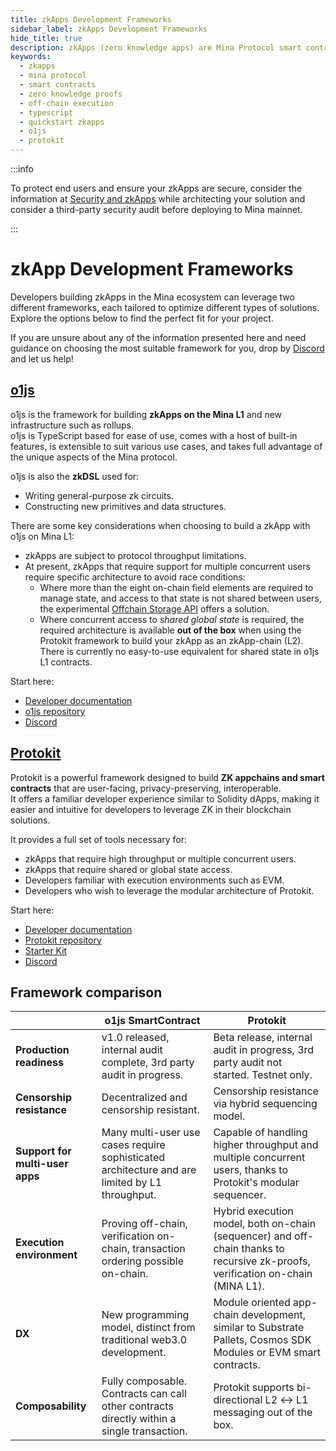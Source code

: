 ```yaml
---
title: zkApps Development Frameworks
sidebar_label: zkApps Development Frameworks
hide_title: true
description: zkApps (zero knowledge apps) are Mina Protocol smart contracts powered by zero knowledge proofs, specifically using zk-SNARKs.
keywords:
  - zkapps
  - mina protocol
  - smart contracts
  - zero knowledge proofs
  - off-chain execution
  - typescript
  - quickstart zkapps
  - o1js
  - protokit
---
```


:::info

To protect end users and ensure your zkApps are secure, consider the information at [Security and zkApps](/zkapps/writing-a-zkapp/introduction-to-zkapps/secure-zkapps) while architecting your solution and consider a third-party security audit before deploying to Mina mainnet.

:::

# zkApp Development Frameworks

Developers building zkApps in the Mina ecosystem can leverage two different frameworks, each tailored to optimize different types of solutions.
Explore the options below to find the perfect fit for your project.

If you are unsure about any of the information presented here and need guidance on choosing the most suitable framework for you, drop by [Discord](https://discord.gg/minaprotocol) and let us help!

## [o1js](/zkapps/o1js)

o1js is the framework for building **zkApps on the Mina L1** and new infrastructure such as rollups.  
o1js is TypeScript based for ease of use, comes with a host of built-in features, is extensible to suit various use cases, and takes full advantage of the unique aspects of the Mina protocol.

o1js is also the **zkDSL** used for:

- Writing general-purpose zk circuits.
- Constructing new primitives and data structures.

There are some key considerations when choosing to build a zkApp with o1js on Mina L1:

- zkApps are subject to protocol throughput limitations.
- At present, zkApps that require support for multiple concurrent users require specific architecture to avoid race conditions:
  - Where more than the eight on-chain field elements are required to manage state, and access to that state is not shared between users, the experimental [Offchain Storage API](/zkapps/writing-a-zkapp/feature-overview/offchain-storage) offers a solution.
  - Where concurrent access to _shared global state_ is required, the required architecture is available **out of the box** when using the Protokit framework to build your zkApp as an zkApp-chain (L2). There is currently no easy-to-use equivalent for shared state in o1js L1 contracts.

Start here:

- [Developer documentation](/zkapps/o1js)
- [o1js repository](https://github.com/o1-labs/o1js)
- [Discord](https://discord.gg/minaprotocol)

## [Protokit](https://protokit.dev/)

Protokit is a powerful framework designed to build **ZK appchains and smart contracts** that are user-facing, privacy-preserving, interoperable.  
It offers a familiar developer experience similar to Solidity dApps, making it easier and intuitive for developers to leverage ZK in their blockchain solutions.

It provides a full set of tools necessary for:

- zkApps that require high throughput or multiple concurrent users.
- zkApps that require shared or global state access.
- Developers familiar with execution environments such as EVM.
- Developers who wish to leverage the modular architecture of Protokit.

Start here:

- [Developer documentation](https://protokit.dev/docs/what-is-protokit)
- [Protokit repository](https://github.com/proto-kit)
- [Starter Kit](https://github.com/proto-kit/starter-kit)
- [Discord](https://discord.gg/bEGZTWRy)

## Framework comparison

|| o1js SmartContract | Protokit |
|--|--|--|
|**Production readiness**|v1.0 released, internal audit complete, 3rd party audit in progress.|Beta release, internal audit in progress, 3rd party audit not started. Testnet only.|
|**Censorship resistance**|Decentralized and censorship resistant.|Censorship resistance via hybrid sequencing model.|
|**Support for multi-user apps**|Many multi-user use cases require sophisticated architecture and are limited by L1 throughput.|Capable of handling higher throughput and multiple concurrent users, thanks to Protokit's modular sequencer.|
|**Execution environment**|Proving off-chain, verification on-chain, transaction ordering possible on-chain.|Hybrid execution model, both on-chain (sequencer) and off-chain thanks to recursive zk-proofs, verification on-chain (MINA L1).|
|**DX**|New programming model, distinct from traditional web3.0 development.|Module oriented app-chain development, similar to Substrate Pallets, Cosmos SDK Modules or EVM smart contracts.|
|**Composability**|Fully composable. Contracts can call other contracts directly within a single transaction.|Protokit supports bi-directional L2 &harr; L1 messaging out of the box.|
